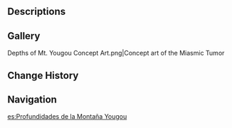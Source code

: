 {{Location Infobox
|image        = Depths of Mt. Yougou.png
|type         = Point of Interest
|region       = Inazuma
|area         = Narukami Island
|subarea      = Mt. Yougou
}}
{{Location Intro|The '''Depths of Mt. Yougou''' ''(unofficial name)''|description=<p>It is found beneath Mt. Yougou, and can be unlocked by completing the questline for [[Sacred Sakura Cleansing Ritual]] and defeating the [["Miasmic Tumor"]].</p>}}

==Descriptions==
{{Description|The plant life here has grown gnarled and unnatural from growing in uttermost darkness. Something twisted seems to be sealed here.|2=[https://youtu.be/cE7RW9htzQU?t=2946 Version 1.6 Special Program]}}

==Gallery==
<gallery>
Depths of Mt. Yougou Concept Art.png|Concept art of the Miasmic Tumor
</gallery>

==Change History==
{{Change History|2.0}}

==Navigation==
{{PoI Navbox|Inazuma}}

[[es:Profundidades de la Montaña Yougou]]